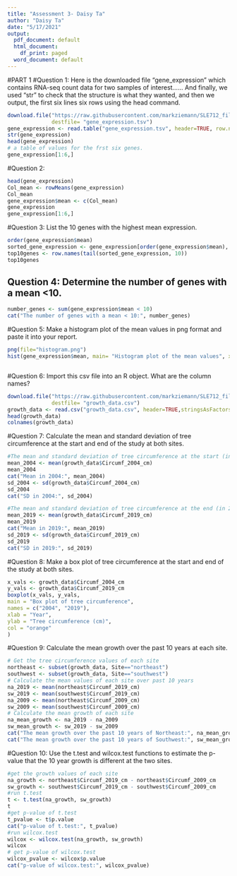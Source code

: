 ```yaml
---
title: "Assessment 3- Daisy Ta"
author: "Daisy Ta"
date: "5/17/2021"
output:
  pdf_document: default
  html_document:
    df_print: paged
  word_document: default
---
```

#PART 1
#Question 1: Here is the downloaded file "gene_expression" which contains RNA-seq count data for two samples of interest...... And finally, we used "str" to check that the structure is what they wanted, and then we output, the first six lines six rows using the head command.
```r
download.file("https://raw.githubusercontent.com/markziemann/SLE712_files/master/assessment_task3/bioinfo_asst3_part1_files/gene_expression.tsv",
              destfile= "gene_expression.tsv")
gene_expression <- read.table("gene_expression.tsv", header=TRUE, row.names=1)
str(gene_expression)
head(gene_expression)
# a table of values for the frst six genes.
gene_expression[1:6,]
```

#Question 2:
```r
head(gene_expression)
Col_mean <- rowMeans(gene_expression)
Col_mean
gene_expression$mean <- c(Col_mean)
gene_expression
gene_expression[1:6,]


```
#Question 3: List the 10 genes with the highest mean expression.
```r
order(gene_expression$mean)
sorted_gene_expression <- gene_expression[order(gene_expression$mean), ]
top10genes <- row.names(tail(sorted_gene_expression, 10))
top10genes


```
## Question 4: Determine the number of genes with a mean <10.

```r
number_genes <- sum(gene_expression$mean < 10)
cat("The number of genes with a mean < 10:", number_genes)

```

#Question 5: Make a histogram plot of the mean values in png format and paste it into your report.

```r
png(file="histogram.png")
hist(gene_expression$mean, main= "Histogram plot of the mean values", xlab= "Mean values", col="green")



```
#Question 6: Import this csv file into an R object. What are the column names?
```r
download.file("https://raw.githubusercontent.com/markziemann/SLE712_files/master/assessment_task3/bioinfo_asst3_part1_files/growth_data.csv",
              destfile= "growth_data.csv")
growth_data <- read.csv("growth_data.csv", header=TRUE,stringsAsFactors = FALSE)
head(growth_data)
colnames(growth_data)
```

#Question 7: Calculate the mean and standard deviation of tree circumference at the start and end of the study at both sites.
```r
#The mean and standard deviation of tree circumference at the start (in 2004)
mean_2004 <- mean(growth_data$Circumf_2004_cm)
mean_2004
cat("Mean in 2004:", mean_2004)
sd_2004 <- sd(growth_data$Circumf_2004_cm)
sd_2004
cat("SD in 2004:", sd_2004)

#The mean and standard deviation of tree circumference at the end (in 2019)
mean_2019 <- mean(growth_data$Circumf_2019_cm)
mean_2019
cat("Mean in 2019:", mean_2019)
sd_2019 <- sd(growth_data$Circumf_2019_cm)
sd_2019
cat("SD in 2019:", sd_2019)

```
#Question 8: Make a box plot of tree circumference at the start and end of the study at both sites.
```r
x_vals <- growth_data$Circumf_2004_cm
y_vals <- growth_data$Circumf_2019_cm
boxplot(x_vals, y_vals,
main = "Box plot of tree circumference",
names = c("2004", "2019"),
xlab = "Year",
ylab = "Tree circumference (cm)",
col = "orange"
)
```

#Question 9: Calculate the mean growth over the past 10 years at each site.
```r
# Get the tree circumference values of each site
northeast <- subset(growth_data, Site=="northeast")
southwest <- subset(growth_data, Site=="southwest")
# Calculate the mean values of each site over past 10 years
na_2019 <- mean(northeast$Circumf_2019_cm)
sw_2019 <- mean(southwest$Circumf_2019_cm)
na_2009 <- mean(northeast$Circumf_2009_cm)
sw_2009 <- mean(southwest$Circumf_2009_cm)
# Calculate the mean growth of each site
na_mean_growth <- na_2019 - na_2009
sw_mean_growth <- sw_2019 - sw_2009
cat("The mean growth over the past 10 years of Northeast:", na_mean_growth)
cat("The mean growth over the past 10 years of Southwest:", sw_mean_growth)
```

#Question 10: Use the t.test and wilcox.test functions to estimate the p-value that the 10 year growth is different at the two sites.
```r
#get the growth values of each site
na_growth <- northeast$Circumf_2019_cm - northeast$Circumf_2009_cm
sw_growth <- southwest$Circumf_2019_cm - southwest$Circumf_2009_cm
#run t.test
t <- t.test(na_growth, sw_growth)
t
#get p-value of t.test
t_pvalue <- t$p.value
cat("p-value of t.test:", t_pvalue)
#run wilcox.test
wilcox <- wilcox.test(na_growth, sw_growth)
wilcox
# get p-value of wilcox.test
wilcox_pvalue <- wilcox$p.value
cat("p-value of wilcox.test:", wilcox_pvalue)
```

